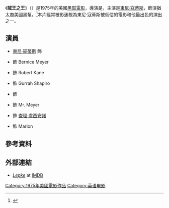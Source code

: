 {{noteTA
|G1=Show
}}
{{Infobox film
| name           = 賊王之王
| original_name  = ''Lepke''
| image          = Lepke.jpg
| image size     =
| caption        = 
| director       = {{link-en|梅納漢姆·哥蘭|Menahem Golan}}
| producer       = 梅納漢姆·哥蘭
| screenplay     = {{link-en|Wesley Lau|Wesley Lau}}<br />{{link-en|Tamar Simon Hoffs|Tamar Simon Hoffs}}
| story          = Wesley Lau
|starring        = [[東尼·寇蒂斯|東尼·寇蒂斯]]<br />{{link-en|Michael Callan|Michael Callan}}<br />{{link-en|Anjanette Comer|Anjanette Comer}}
| music          = {{link-en|Kenneth Wannberg|Kenneth Wannberg}}
| cinematography = {{link-en|安德魯·戴維斯 (導演)|Andrew Davis (director)|安德魯·戴維斯}}
| editing        = 
| distributor    = [[華納兄弟|華納兄弟]]
| released       = {{film date|1975|06|11}}
| runtime        = 123分鐘
| country        = {{USA}}
| language       = 英語
| budget         = $900,000<ref>Andrew Yule, ''Hollywood a Go-Go: The True Story of the Cannon Film Empire'', Sphere Books, 1987, p. 10. ISBN 978-0722193891.</ref>
| gross          = 
| preceded by    =
| followed by    =
}}

《'''賊王之王'''》（{{lang-en|''Lepke''}}）是1975年的美國[[黑幫電影|黑幫電影]]，導演是{{link-en|梅納漢姆·哥蘭|Menahem Golan}}，主演是[[東尼·寇蒂斯|東尼·寇蒂斯]]，飾演猶太裔美國黑幫{{link-en|Louis Buchalter|Louis Buchalter|Louis "Lepke" Buchalter}}。<ref>{{Cite web |url = http://www.tcm.com/tcmdb/title/81206/Lepke/ |title = LEPKE: OVERVIEW |publisher = Turner Classic Movies |language = en |access-date = 2016-07-14 |archive-date = 2014-03-17 |archive-url = https://web.archive.org/web/20140317224648/http://www.tcm.com/tcmdb/title/81206/Lepke/ |dead-url = no }}</ref>本片經常被影迷視為東尼·寇蒂斯被低估的電影和他最出色的演出之一。

== 演員 ==
* [[東尼·寇蒂斯|東尼·寇蒂斯]] 飾 {{link-en|Louis Buchalter|Louis Buchalter|Louis "Lepke" Buchalter}}
* {{link-en|安珍妮特·科默|Anjanette Comer}} 飾 Bernice Meyer
* {{link-en|Michael Callan|Michael Callan}} 飾 Robert Kane
* {{link-en|Warren Berlinger|Warren Berlinger}} 飾 Gurrah Shapiro
* {{link-en|吉亞尼·羅素|Gianni Russo}} 飾 {{link-en|Albert Anastasia|Albert Anastasia}}
* {{link-en|米爾頓·伯利|Milton Berle}} 飾 Mr. Meyer
* {{link-en|Vic Tayback|Vic Tayback}} 飾 [[查理·盧西安諾|查理·盧西安諾]]
* {{link-en|瑪莉·夏洛特·威爾考克斯|Mary Charlotte Wilcox}} 飾 Marion

== 參考資料 ==
{{reflist}}

== 外部連結 ==
*[http://www.imdb.com/title/tt0073279/ ''Lepke''] {{Wayback|url=http://www.imdb.com/title/tt0073279/ |date=20210308085537 }} at [[IMDB|IMDB]]

[[Category:1975年美國電影作品|Category:1975年美國電影作品]]
[[Category:英语电影|Category:英语电影]]